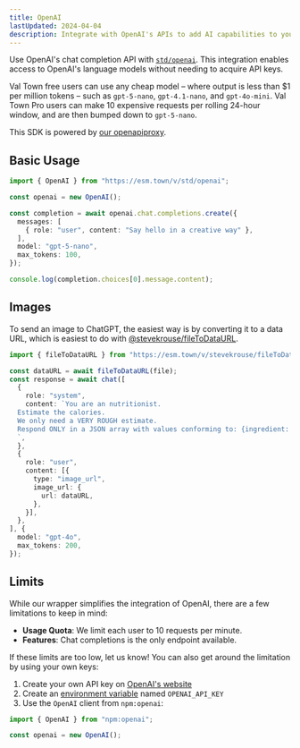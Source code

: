 ```yaml
---
title: OpenAI
lastUpdated: 2024-04-04
description: Integrate with OpenAI's APIs to add AI capabilities to your vals
---
```


Use OpenAI's chat completion API with [`std/openai`](https://www.val.town/v/std/openai). This integration enables access to OpenAI's language models without needing to acquire API keys.

Val Town free users can use any cheap model – where output is less than $1 per
million tokens – such as `gpt-5-nano`, `gpt-4.1-nano`, and `gpt-4o-mini`. Val
Town Pro users can make 10 expensive requests per rolling 24-hour window, and
are then bumped down to `gpt-5-nano`.

This SDK is powered by
[our openapiproxy](https://www.val.town/x/std/openaiproxy).

## Basic Usage

```ts title="Example" val
import { OpenAI } from "https://esm.town/v/std/openai";

const openai = new OpenAI();

const completion = await openai.chat.completions.create({
  messages: [
    { role: "user", content: "Say hello in a creative way" },
  ],
  model: "gpt-5-nano",
  max_tokens: 100,
});

console.log(completion.choices[0].message.content);
```

## Images

To send an image to ChatGPT, the easiest way is by converting it to a 
data URL, which is easiest to do with [@stevekrouse/fileToDataURL](https://www.val.town/v/stevekrouse/fileToDataURL).

```ts title="Image Example" val
import { fileToDataURL } from "https://esm.town/v/stevekrouse/fileToDataURL";

const dataURL = await fileToDataURL(file);
const response = await chat([
  {
    role: "system",
    content: `You are an nutritionist. 
  Estimate the calories.
  We only need a VERY ROUGH estimate.
  Respond ONLY in a JSON array with values conforming to: {ingredient: string, calories: number}
  `,
  },
  {
    role: "user",
    content: [{
      type: "image_url",
      image_url: {
        url: dataURL,
      },
    }],
  },
], {
  model: "gpt-4o",
  max_tokens: 200,
});
```

## Limits

While our wrapper simplifies the integration of OpenAI, there are a few limitations to keep in mind:

- **Usage Quota**: We limit each user to 10 requests per minute.
- **Features**: Chat completions is the only endpoint available.

If these limits are too low, let us know! You can also get around the limitation by using your own keys:

1. Create your own API key on [OpenAI's website](https://platform.openai.com/api-keys)
2. Create an [environment variable](https://www.val.town/settings/environment-variables?adding=true) named `OPENAI_API_KEY`
3. Use the `OpenAI` client from `npm:openai`:

```ts title="Example" val
import { OpenAI } from "npm:openai";

const openai = new OpenAI();
```
